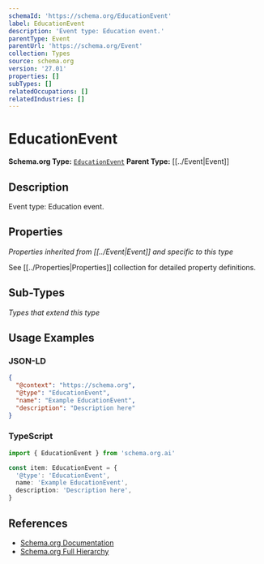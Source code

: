 ```yaml
---
schemaId: 'https://schema.org/EducationEvent'
label: EducationEvent
description: 'Event type: Education event.'
parentType: Event
parentUrl: 'https://schema.org/Event'
collection: Types
source: schema.org
version: '27.01'
properties: []
subTypes: []
relatedOccupations: []
relatedIndustries: []
---
```

# EducationEvent

**Schema.org Type:** [`EducationEvent`](https://schema.org/EducationEvent)
**Parent Type:** [[../Event|Event]]

## Description

Event type: Education event.

## Properties

*Properties inherited from [[../Event|Event]] and specific to this type*

See [[../Properties|Properties]] collection for detailed property definitions.

## Sub-Types

*Types that extend this type*

## Usage Examples

### JSON-LD

```json
{
  "@context": "https://schema.org",
  "@type": "EducationEvent",
  "name": "Example EducationEvent",
  "description": "Description here"
}
```

### TypeScript

```typescript
import { EducationEvent } from 'schema.org.ai'

const item: EducationEvent = {
  '@type': 'EducationEvent',
  name: 'Example EducationEvent',
  description: 'Description here',
}
```

## References

- [Schema.org Documentation](https://schema.org/EducationEvent)
- [Schema.org Full Hierarchy](https://schema.org/docs/full.html)
